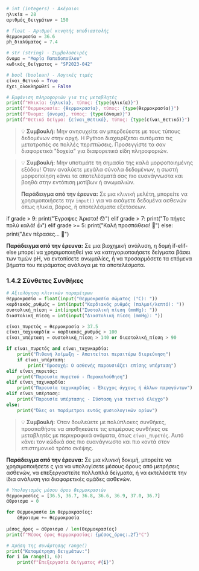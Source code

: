 
```python
# int (integers) - Ακέραιοι
ηλικία = 28
αριθμός_δειγμάτων = 150

# float - Αριθμοί κινητής υποδιαστολής
θερμοκρασία = 36.6
ph_διαλύματος = 7.4

# str (string) - Συμβολοσειρές
όνομα = "Μαρία Παπαδοπούλου"
κωδικός_δείγματος = "SP2023-042"

# bool (boolean) - Λογικές τιμές
είναι_θετικό = True
έχει_ολοκληρωθεί = False

# Εμφάνιση πληροφοριών για τις μεταβλητές
print(f"Ηλικία: {ηλικία}, τύπος: {type(ηλικία)}")
print(f"Θερμοκρασία: {θερμοκρασία}, τύπος: {type(θερμοκρασία)}")
print(f"Όνομα: {όνομα}, τύπος: {type(όνομα)}")
print(f"Θετικό δείγμα: {είναι_θετικό}, τύπος: {type(είναι_θετικό)}")
```

> 💡 **Συμβουλή:** Μην ανησυχείτε αν μπερδεύεστε με τους τύπους δεδομένων στην αρχή.
Η Python διαχειρίζεται αυτόματα τις μετατροπές σε πολλές περιπτώσεις.
Προσεγγίστε τα σαν διαφορετικά "δοχεία" για διαφορετικά είδη πληροφοριών.



> 💡 **Συμβουλή:** Μην υποτιμάτε τη σημασία της καλά μορφοποιημένης εξόδου! Όταν αναλύετε μεγάλα σύνολα δεδομένων, η σωστή μορφοποίηση κάνει τα αποτελέσματά σας πιο ευανάγνωστα και βοηθά στην εντόπιση μοτίβων ή ανωμαλιών.
>
> **Παράδειγμα από την έρευνα:** Σε μια κλινική μελέτη, μπορείτε να χρησιμοποιήσετε την `input()` για να εισάγετε δεδομένα ασθενών όπως ηλικία, βάρος, ή αποτελέσματα εξετάσεων.


if grade > 9:
    print("Έγραψες Άριστα! 😯")
elif grade > 7:
    print("Το πήγες πολύ καλά! 👍")
elif grade >= 5:
    print("Καλή προσπάθεια! 🙂")
else:
    print("Δεν πέρασες... 🙁")

**Παράδειγμα από την έρευνα:** Σε μια βιοχημική ανάλυση, η δομή if-elif-else μπορεί να χρησιμοποιηθεί για να κατηγοριοποιήσετε δείγματα βάσει των τιμών pH, να εντοπίσετε ανωμαλίες, ή να προσαρμόσετε τα επόμενα βήματα του πειράματος ανάλογα με τα αποτελέσματα.

### 1.4.2 Σύνθετες Συνθήκες

```python
# Αξιολόγηση κλινικών παραμέτρων
θερμοκρασία = float(input("Θερμοκρασία σώματος (°C): "))
καρδιακός_ρυθμός = int(input("Καρδιακός ρυθμός (παλμοί/λεπτό): "))
συστολική_πίεση = int(input("Συστολική πίεση (mmHg): "))
διαστολική_πίεση = int(input("Διαστολική πίεση (mmHg): "))

είναι_πυρετός = θερμοκρασία > 37.5
είναι_ταχυκαρδία = καρδιακός_ρυθμός > 100
είναι_υπέρταση = συστολική_πίεση > 140 or διαστολική_πίεση > 90

if είναι_πυρετός and είναι_ταχυκαρδία:
    print("Πιθανή λοίμωξη - Απαιτείται περαιτέρω διερεύνηση")
    if είναι_υπέρταση:
        print("Προσοχή: Ο ασθενής παρουσιάζει επίσης υπέρταση")
elif είναι_πυρετός:
    print("Παρουσία πυρετού - Παρακολούθηση")
elif είναι_ταχυκαρδία:
    print("Παρουσία ταχυκαρδίας - Έλεγχος άγχους ή άλλων παραγόντων")
elif είναι_υπέρταση:
    print("Παρουσία υπέρτασης - Σύσταση για τακτικό έλεγχο")
else:
    print("Όλες οι παράμετροι εντός φυσιολογικών ορίων")
```

> 💡 **Συμβουλή:** Όταν δουλεύετε με πολύπλοκες συνθήκες, προσπαθήστε να αποθηκεύετε τις επιμέρους συνθήκες σε μεταβλητές με περιγραφικά ονόματα, όπως `είναι_πυρετός`.
Αυτό κάνει τον κώδικά σας πιο ευανάγνωστο και πιο κοντά στον επιστημονικό τρόπο σκέψης.


**Παράδειγμα από την έρευνα:** Σε μια κλινική δοκιμή, μπορείτε να χρησιμοποιήσετε ς για να υπολογίσετε μέσους όρους από μετρήσεις ασθενών, να επεξεργαστείτε πολλαπλά δείγματα, ή να εκτελέσετε την ίδια ανάλυση για διαφορετικές ομάδες ασθενών.


```python
# Υπολογισμός μέσου όρου θερμοκρασιών
θερμοκρασίες = [36.5, 36.7, 36.8, 36.6, 36.9, 37.0, 36.7]
άθροισμα = 0

for θερμοκρασία in θερμοκρασίες:
    άθροισμα += θερμοκρασία
    
μέσος_όρος = άθροισμα / len(θερμοκρασίες)
print(f"Μέσος όρος θερμοκρασίας: {μέσος_όρος:.2f}°C")

# Χρήση της συνάρτησης range()
print("Καταμέτρηση δειγμάτων:")
for i in range(1, 6):
    print(f"Επεξεργασία δείγματος #{i}")
```
